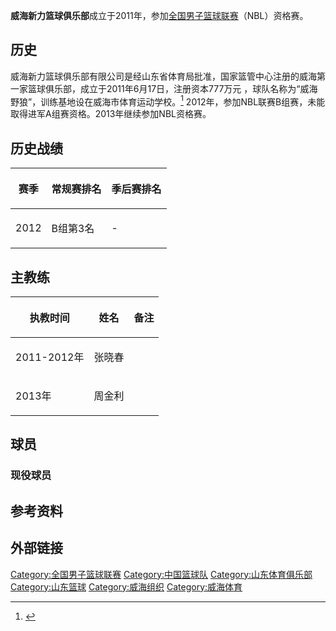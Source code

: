 {{Infobox CBA club
| 全称=威海新力篮球俱乐部
| color2= 
| 会徽 = 
| 简称 = 
| 球队冠名 =
| 成立时间 =2011年6月17日
| 解散时间 =
| 球队历史 =
| 城市 =[[山东省|山东省]][[威海市|威海市]]
| 球馆 = 
| 座位 =
| 拥有者 = 乳山光谷新力房地产有限公司
| 董事长 =
| 总经理 ={{flagicon|CHN}} 张立波
| 主教练 ={{flagicon|CHN}} 周金利
| 球队颜色 =白、黄
| 啦啦队 =
| 吉祥物 = 野狼
| 联赛 = [[全国男子篮球联赛|全国男子篮球联赛]]
| 夺冠 = 
| 网站 = 
| current =2013年NBL联赛
}}
'''威海新力篮球俱乐部'''成立于2011年，参加[[全国男子篮球联赛|全国男子篮球联赛]]（NBL）资格赛。

==历史==
威海新力篮球俱乐部有限公司是经山东省体育局批准，国家篮管中心注册的威海第一家篮球俱乐部，成立于2011年6月17日，注册资本777万元 ，球队名称为“威海野狼”，训练基地设在威海市体育运动学校。<ref>{{Cite web |url=http://www.whnews.cn/news/node/2012-08/23/content_5428373.htm |title=首支职业篮球队征战NBL联赛 |access-date=2013-06-07 |archive-url=https://web.archive.org/web/20160304103645/http://www.whnews.cn/news/node/2012-08/23/content_5428373.htm |archive-date=2016-03-04 |dead-url=yes }}</ref>
2012年，参加NBL联赛B组赛，未能取得进军A组赛资格。2013年继续参加NBL资格赛。
==历史战绩==
{| class="wikitable"
|-
! 赛季 !! 常规赛排名 !! 季后赛排名
|-
| 2012 || B组第3名 || -
|}
<!--
==球馆==
{| class="wikitable"
|-
!赛季
!球馆
!城市
!座位数
|-
|
|
|
|
|}
-->
==主教练==
{| class="wikitable"
|-
! 执教时间 !! 姓名 !! 备注
|-
| 2011-2012年||{{flagicon|CHN}} 张晓春||
|-
|2013年||{{flagicon|CHN}} 周金利||
|}
==球员==
===现役球员===
{{CBA players header|style=s1}}
{{CBA player | name =罗旭东 | num =24 | pos =G |nat = CHN }}
{{CBA player | name =张超 | num =7 | pos =F |nat = CHN }} 
{{CBA player | name =刘磊 | num =4 | pos =F |nat = CHN }} 
{{CBA player | name =李鹏飞 | num =12 | pos =C |nat = CHN }} 
{{CBA player | name =王赐福 | num =19 | pos =C |nat = CHN }} 
{{CBA player | name =杨德智 | num =21 | pos =C |nat = CHN }} 
{{CBA player | name =方肃 | num =11 | pos =F |nat = CHN }} 
{{CBA player | name =张博 | num =17 | pos =F |nat = CHN }} 
{{CBA player | name =孙建国 | num =8 | pos =F |nat = CHN }} 
{{CBA player | name =陆宜桑 | num =22 | pos =C |nat = CHN }} 
{{CBA player | name =吴龙昊 | num =25 | pos =G |nat = CHN }} 
{{CBA player | name =李厚锻 | num =20 | pos =C |nat = CHN }} 
{{CBA player | name =唐建 | num =26 | pos =F |nat = CHN }} 
{{CBA player | name =崔晋铭 | num =27 | pos =G |nat = CHN }}
{{CBA players footer|updated =2013-6-7  | url =http://cba.gov.cn/cbastats/nbl/teamplayer.aspx#Team10 |title =NBL球队球员}}
==参考资料==
{{reflist}}
==外部链接==

{{全国男子篮球联赛}}

[[Category:全国男子篮球联赛|Category:全国男子篮球联赛]]
[[Category:中国篮球队|Category:中国篮球队]]
[[Category:山东体育俱乐部|Category:山东体育俱乐部]]
[[Category:山东篮球|Category:山东篮球]]
[[Category:威海组织|Category:威海组织]]
[[Category:威海体育|Category:威海体育]]